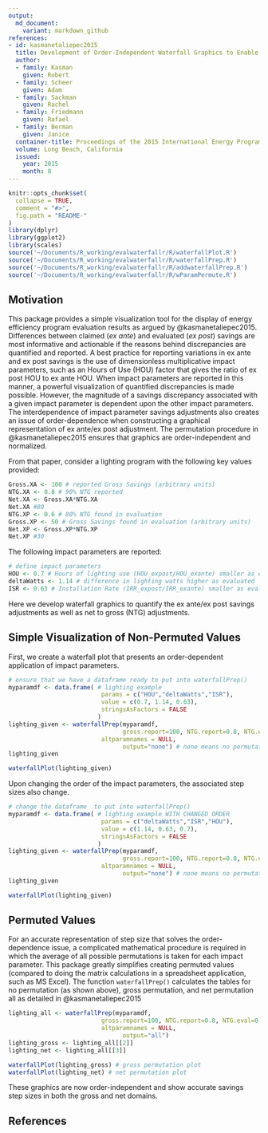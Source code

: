 ```yaml
---
output:
  md_document:
    variant: markdown_github
references:
- id: kasmanetaliepec2015
  title: Development of Order-Independent Waterfall Graphics to Enable Comprehensive Understanding of Impact Evaluation Results
  author:
  - family: Kasman
    given: Robert
  - family: Scheer
    given: Adam  
  - family: Sackman
    given: Rachel
  - family: Friedmann
    given: Rafael
  - family: Berman
    given: Janice
  container-title: Proceedings of the 2015 International Energy Program Evaluation Conference
  volume: Long Beach, California
  issued:
    year: 2015
    month: 8  
---
```


<!-- README.md is generated from README.Rmd. Please edit that file -->

```r
knitr::opts_chunk$set(
  collapse = TRUE,
  comment = "#>",
  fig.path = "README-"
)
library(dplyr)
library(ggplot2)
library(scales)
source('~/Documents/R_working/evalwaterfallr/R/waterfallPlot.R')
source('~/Documents/R_working/evalwaterfallr/R/waterfallPrep.R')
source('~/Documents/R_working/evalwaterfallr/R/addwaterfallPrep.R')
source('~/Documents/R_working/evalwaterfallr/R/wParamPermute.R')
```

## Motivation
This package provides a simple visualization tool for the display of energy efficiency program evaluation results as argued by @kasmanetaliepec2015. Differences between claimed (_ex ante_) and evaluated (_ex post_) savings are most informative and actionable if the reasons behind discrepancies are quantified and reported. A best practice for reporting variations in ex ante and ex post savings is the use of dimensionless multiplicative impact parameters, such as an Hours of Use (HOU) factor that gives the ratio of ex post HOU to ex ante HOU. When impact parameters are reported in this manner, a powerful visualization of quantified discrepancies is made possible. However, the magnitude of a savings discrepancy associated with a given impact parameter is dependent upon the other impact parameters. The interdependence of impact parameter savings adjustments also creates an issue of order-dependence when constructing a graphical representation of ex ante/ex post adjustment. The permutation procedure in @kasmanetaliepec2015 ensures that graphics are order-independent and normalized. 

From that paper, consider a lighting program with the following key values provided:

```r
Gross.XA <- 100 # reported Gross Savings (arbitrary units)
NTG.XA <- 0.8 # 90% NTG reported
Net.XA <- Gross.XA*NTG.XA
Net.XA #80
NTG.XP <- 0.6 # 80% NTG found in evaluation
Gross.XP <- 50 # Gross Savings found in evaluation (arbitrary units)
Net.XP <- Gross.XP*NTG.XP
Net.XP #30
```
The following impact parameters are reported:
```r
# define impact parameters
HOU <- 0.7 # Hours of lighting use (HOU_expost/HOU_exante) smaller as evaluated
deltaWatts <- 1.14 # difference in lighting watts higher as evaluated
ISR <- 0.63 # Installation Rate (IRR_expost/IRR_exante) smaller as evaluated
```
Here we develop waterfall graphics to quantify the ex ante/ex post savings adjustments as well as net to gross (NTG) adjustments. 


## Simple Visualization of Non-Permuted Values
First, we create a waterfall plot that presents an order-dependent application of impact parameters. 
```r
# ensure that we have a dataframe ready to put into waterfallPrep()
myparamdf <- data.frame( # lighting example
                          params = c("HOU","deltaWatts","ISR"),
                          value = c(0.7, 1.14, 0.63),
                          stringsAsFactors = FALSE
                         )
lighting_given <- waterfallPrep(myparamdf, 
                                gross.report=100, NTG.report=0.8, NTG.eval=0.6,
                          altparamnames = NULL,
                                output="none") # none means no permutation
lighting_given
```
```r
waterfallPlot(lighting_given)
```

Upon changing the order of the impact parameters, the associated step sizes also change. 

```r
# change the dataframe  to put into waterfallPrep()
myparamdf <- data.frame( # lighting example WITH CHANGED ORDER
                          params = c("deltaWatts","ISR","HOU"),
                          value = c(1.14, 0.63, 0.7),
                          stringsAsFactors = FALSE
                         )
lighting_given <- waterfallPrep(myparamdf, 
                                gross.report=100, NTG.report=0.8, NTG.eval=0.6,
                          altparamnames = NULL,
                                output="none") # none means no permutation
lighting_given
```
```r
waterfallPlot(lighting_given)
```

## Permuted Values
For an accurate representation of step size that solves the order-dependence issue, a complicated mathematical procedure is required in which the average of all possible permutations is taken for each impact parameter. This package greatly simplifies creating permuted values (compared to doing the matrix calculations in a spreadsheet application, such as MS Excel). The function `waterfallPrep()` calculates the tables for no permutation (as shown above), gross permutation, and net permutation all as detailed in @kasmanetaliepec2015

```r
lighting_all <- waterfallPrep(myparamdf, 
                          gross.report=100, NTG.report=0.8, NTG.eval=0.6,
                          altparamnames = NULL,
                                output="all")
lighting_gross <- lighting_all[[2]]
lighting_net <- lighting_all[[3]]
```
```r
waterfallPlot(lighting_gross) # gross permutation plot
waterfallPlot(lighting_net) # net permutation plot
```

These graphics are now order-independent and show accurate savings step sizes in both the gross and net domains. 

## References

